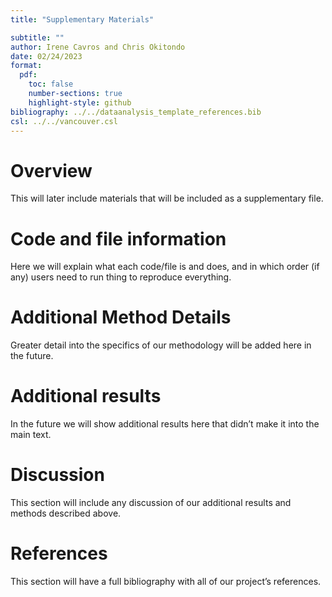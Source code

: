 ```yaml
---
title: "Supplementary Materials"

subtitle: ""
author: Irene Cavros and Chris Okitondo
date: 02/24/2023
format:
  pdf:
    toc: false
    number-sections: true
    highlight-style: github
bibliography: ../../dataanalysis_template_references.bib
csl: ../../vancouver.csl
---
```


# Overview

This will later include materials that will be included as a supplementary file.

# Code and file information

Here we will explain what each code/file is and does, and in which order (if any) users need to run thing to reproduce everything.

# Additional Method Details

Greater detail into the specifics of our methodology will be added here in the future.

# Additional results

In the future we will show additional results here that didn't make it into the main text.

# Discussion

This section will include any discussion of our additional results and methods described above.

# References

This section will have a full bibliography with all of our project's references.

